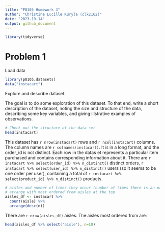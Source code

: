```yaml
---
title: "P8105 Homework 3"
author: "Christine Lucille Kuryla (clk2162)"
date: "2023-10-14"
output: github_document
---
```


```r
library(tidyverse)
```

# Problem 1

Load data

```r
library(p8105.datasets)
data("instacart")
```

Explore and describe dataset.

The goal is to do some exploration of this dataset. To that end, write a short description of the dataset, noting the size and structure of the data, describing some key variables, and giving illstrative examples of observations.

```r

# Check out the structure of the data set 
head(instacart)

```

This dataset has `r nrow(instacart)` rows and `r ncol(instacart)` columns. The column names are `r colnames(instacart)`. It is in a long format, and the order_id is not distinct. Each row in the datas et represents a particular item purchased and contains corresponding information about it. There are `r instacart %>% select(order_id) %>% n_distinct()` distinct orders, `r instacart %>% select(user_id) %>% n_distinct()` users (so it seems to be one order per user), containing a total of `r instacart %>% select(product_id) %>% n_distinct()` products.

```r

# aisles and number of times they occur (number of times there is an order from the aisle)
# arrange with most ordered from aisles at the top
aisles_df <- instacart %>%
  count(aisle) %>% 
  arrange(desc(n))

```


There are `r nrow(aisles_df)` aisles. The aisles most ordered from are:

```r

head(aisles_df %>% select("aisle"), n=10)

```

